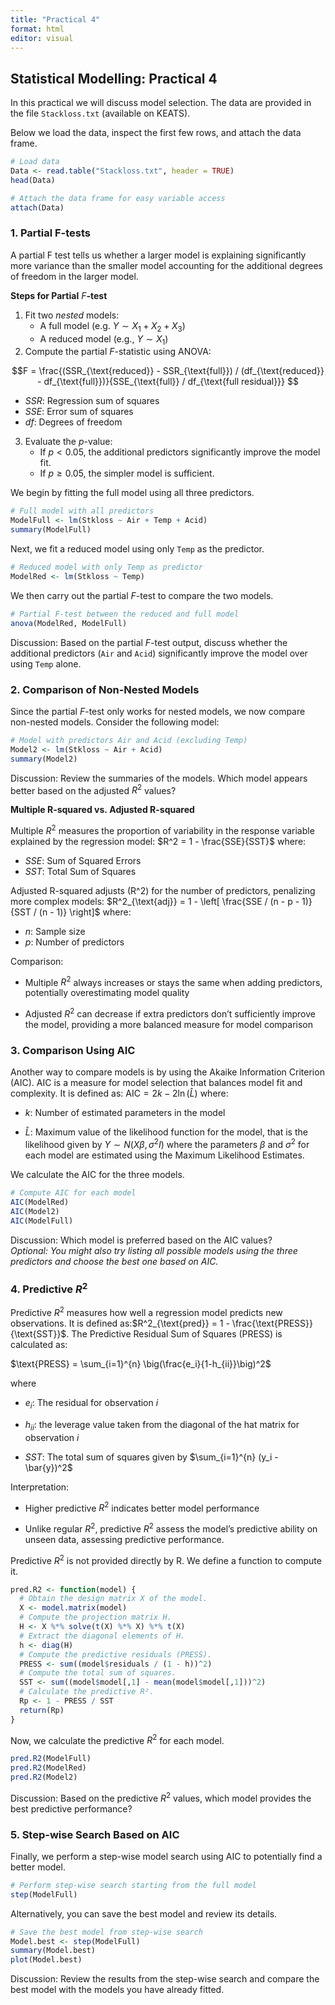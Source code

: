 ```yaml
---
title: "Practical 4"
format: html
editor: visual
---
```


## Statistical Modelling: Practical 4

In this practical we will discuss model selection. The data are provided in the file `Stackloss.txt` (available on KEATS).

Below we load the data, inspect the first few rows, and attach the data frame.

```r
# Load data
Data <- read.table("Stackloss.txt", header = TRUE)
head(Data)

# Attach the data frame for easy variable access
attach(Data)
```

### 1. Partial F-tests

A partial F test tells us whether a larger model is explaining significantly more variance than the smaller model accounting for the additional degrees of freedom in the larger model.

**Steps for Partial** $F$**-test**

1.  Fit two *nested* models:
    -   A full model (e.g. $Y \sim X_1 + X_2 + X_3$)
    -   A reduced model (e.g., $Y \sim X_1$)
2.  Compute the partial $F$-statistic using ANOVA:

$$F = \frac{(SSR_{\text{reduced}} - SSR_{\text{full}}) / (df_{\text{reduced}} - df_{\text{full}})}{SSE_{\text{full}} / df_{\text{full residual}}} $$

-   $SSR$: Regression sum of squares
-   $SSE$: Error sum of squares
-   $df$: Degrees of freedom

3.  Evaluate the $p$-value:
    -   If $p < 0.05$, the additional predictors significantly improve the model fit.
    -   If $p \geq 0.05$, the simpler model is sufficient.

We begin by fitting the full model using all three predictors.

```r
# Full model with all predictors
ModelFull <- lm(Stkloss ~ Air + Temp + Acid)
summary(ModelFull)
```

Next, we fit a reduced model using only `Temp` as the predictor.

```r
# Reduced model with only Temp as predictor
ModelRed <- lm(Stkloss ~ Temp)
```

We then carry out the partial $F$-test to compare the two models.

```r
# Partial F-test between the reduced and full model
anova(ModelRed, ModelFull)
```

Discussion: Based on the partial $F$-test output, discuss whether the additional predictors (`Air` and `Acid`) significantly improve the model over using `Temp` alone.

### 2. Comparison of Non-Nested Models

Since the partial $F$-test only works for nested models, we now compare non-nested models. Consider the following model:

```r
# Model with predictors Air and Acid (excluding Temp)
Model2 <- lm(Stkloss ~ Air + Acid)
summary(Model2)
```

Discussion: Review the summaries of the models. Which model appears better based on the adjusted $R^2$ values?

**Multiple R-squared vs. Adjusted R-squared**

Multiple $R^2$ measures the proportion of variability in the response variable explained by the regression model: $R^2 = 1 - \frac{SSE}{SST}$ where:

-   $SSE$: Sum of Squared Errors
-   $SST$: Total Sum of Squares

Adjusted R-squared adjusts (R\^2) for the number of predictors, penalizing more complex models: $R^2_{\text{adj}} = 1 - \left[ \frac{SSE / (n - p - 1)}{SST / (n - 1)} \right]$ where:

-   $n$: Sample size
-   $p$: Number of predictors

Comparison:

-   Multiple $R^2$ always increases or stays the same when adding predictors, potentially overestimating model quality

-   Adjusted $R^2$ can decrease if extra predictors don't sufficiently improve the model, providing a more balanced measure for model comparison

### 3. Comparison Using AIC

Another way to compare models is by using the Akaike Information Criterion (AIC). AIC is a measure for model selection that balances model fit and complexity. It is defined as:
$\text{AIC} = 2k - 2\ln(\hat{L})$ where:

-   $k$: Number of estimated parameters in the model

-   $\hat{L}$: Maximum value of the likelihood function for the model, that is the likelihood given by $Y \sim N(X\beta, \sigma^2 I)$ where the parameters $\beta$ and $\sigma^2$ for each model are estimated using the Maximum Likelihood Estimates.

We calculate the AIC for the three models.

```r
# Compute AIC for each model
AIC(ModelRed)
AIC(Model2)
AIC(ModelFull)
```

Discussion: Which model is preferred based on the AIC values?\
*Optional:* *You might also try listing all possible models using the three predictors and choose the best one based on AIC.*

### 4. Predictive $R^2$

Predictive $R^2$ measures how well a regression model predicts new observations. It is defined as:$R^2_{\text{pred}} = 1 - \frac{\text{PRESS}}{\text{SST}}$.
The Predictive Residual Sum of Squares (PRESS) is calculated as:

$\text{PRESS} = \sum_{i=1}^{n} \big(\frac{e_i}{1-h_{ii}}\big)^2$

where

-   $e_i$: The residual for observation $i$

-   $h_{ii}$: the leverage value taken from the diagonal of the hat matrix for observation $i$

-   $SST$: The total sum of squares given by $\sum_{i=1}^{n} (y_i - \bar{y})^2$

Interpretation:

-   Higher predictive $R^2$ indicates better model performance

-   Unlike regular $R^2$, predictive $R^2$ assess the model's predictive ability on unseen data, assessing predictive performance.

Predictive $R^2$ is not provided directly by R. We define a function to compute it.

```r
pred.R2 <- function(model) {
  # Obtain the design matrix X of the model.
  X <- model.matrix(model)
  # Compute the projection matrix H.
  H <- X %*% solve(t(X) %*% X) %*% t(X)
  # Extract the diagonal elements of H.
  h <- diag(H)
  # Compute the predictive residuals (PRESS).
  PRESS <- sum((model$residuals / (1 - h))^2)
  # Compute the total sum of squares.
  SST <- sum((model$model[,1] - mean(model$model[,1]))^2)
  # Calculate the predictive R².
  Rp <- 1 - PRESS / SST
  return(Rp)
}
```

Now, we calculate the predictive $R^2$ for each model.

```r
pred.R2(ModelFull)
pred.R2(ModelRed)
pred.R2(Model2)
```

Discussion: Based on the predictive $R^2$ values, which model provides the best predictive performance?

### 5. Step-wise Search Based on AIC

Finally, we perform a step-wise model search using AIC to potentially find a better model.

```r
# Perform step-wise search starting from the full model
step(ModelFull)
```

Alternatively, you can save the best model and review its details.

```r
# Save the best model from step-wise search
Model.best <- step(ModelFull)
summary(Model.best)
plot(Model.best)
```

Discussion: Review the results from the step-wise search and compare the best model with the models you have already fitted.
